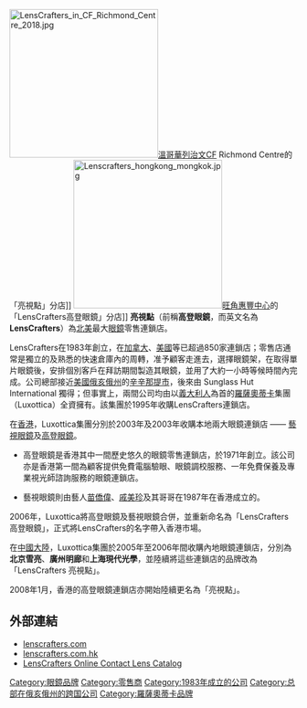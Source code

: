 [[File:LensCrafters_in_CF_Richmond_Centre_2018.jpg|260px]][[溫哥華|溫哥華]][[列治文|列治文]]CF Richmond Centre的「亮視點」分店]]
[[File:Lenscrafters_hongkong_mongkok.jpg|260px]][[旺角|旺角]][[惠豐中心|惠豐中心]]的「LensCrafters高登眼鏡」分店]]
'''亮視點'''（前稱'''高登眼鏡'''，而英文名為'''LensCrafters'''）為[[北美|北美]]最大[[眼鏡|眼鏡]]零售連鎖店。

LensCrafters在1983年創立，在[[加拿大|加拿大]]、[[美國|美國]]等已超過850家連鎖店；零售店通常是獨立的及熟悉的快速倉庫內的周轉，准予顧客走進去，選擇眼鏡架，在取得單片眼鏡後，安排個別客戶在拜訪期間製造其眼鏡，並用了大約一小時等候時間內完成。公司總部接近[[美國|美國]][[俄亥俄州|俄亥俄州]]的[[辛辛那提市|辛辛那提市]]，後來由 Sunglass Hut International 獨得；但事實上，兩間公司均由以[[義大利人|義大利人]]為首的[[羅薩奧蒂卡|羅薩奧蒂卡]]集團（Luxottica）全資擁有。該集團於1995年收購LensCrafters連鎖店。

在[[香港|香港]]，Luxottica集團分別於2003年及2003年收購本地兩大眼鏡連鎖店 —— [[藝視眼鏡|藝視眼鏡]]及[[高登眼鏡|高登眼鏡]]。

*高登眼鏡是香港其中一間歷史悠久的眼鏡零售連鎖店，於1971年創立。該公司亦是香港第一間為顧客提供免費電腦驗眼、眼鏡調校服務、一年免費保養及專業視光師諮詢服務的眼鏡連鎖店。

*藝視眼鏡則由藝人[[苗僑偉|苗僑偉]]、[[戚美珍|戚美珍]]及其哥哥在1987年在香港成立的。

2006年，Luxottica將高登眼鏡及藝視眼鏡合併，並重新命名為「LensCrafters 高登眼鏡」，正式將LensCrafters的名字帶入香港市場。

在[[中國大陸|中國大陸]]，Luxottica集團於2005年至2006年間收購內地眼鏡連鎖店，分別為'''北京雪亮'''、'''廣州明廊'''和'''上海現代光學'''，並陸續將這些連鎖店的品牌改為「LensCrafters 亮視點」。

2008年1月，香港的高登眼鏡連鎖店亦開始陸續更名為「亮視點」。

==外部連結==
*[http://www.lenscrafters.com/ lenscrafters.com] {{Wayback|url=http://www.lenscrafters.com/ |date=20210214053627 }}
*[http://www.lenscrafters.com.hk/ lenscrafters.com.hk] {{Wayback|url=http://www.lenscrafters.com.hk/ |date=20081219084440 }}
*[https://web.archive.org/web/20061016220709/https://www.lenscrafterscontacts.com/default.asp LensCrafters Online Contact Lens Catalog]

[[Category:眼鏡品牌|Category:眼鏡品牌]]
[[Category:零售商|Category:零售商]]
[[Category:1983年成立的公司|Category:1983年成立的公司]]
[[Category:总部在俄亥俄州的跨国公司|Category:总部在俄亥俄州的跨国公司]]
[[Category:羅薩奧蒂卡品牌|Category:羅薩奧蒂卡品牌]]
